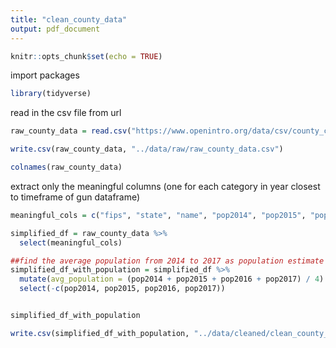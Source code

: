 ```yaml
---
title: "clean_county_data"
output: pdf_document
---
```


```r
knitr::opts_chunk$set(echo = TRUE)
```

import packages
```r
library(tidyverse)
```


read in the csv file from url
```r
raw_county_data = read.csv("https://www.openintro.org/data/csv/county_complete.csv")
```

```r
write.csv(raw_county_data, "../data/raw/raw_county_data.csv")
```

```r
colnames(raw_county_data)
```

extract only the meaningful columns (one for each category in year closest to timeframe of gun dataframe)
```r
meaningful_cols = c("fips", "state", "name", "pop2014", "pop2015", "pop2016", "pop2017", "age_under_5_2017", "age_over_65_2017", "median_age_2017", "white_2010", "black_2017", "no_move_in_one_plus_year_2010", "speak_english_only_2017", "hs_grad_2017", "bachelors_2017", "computer_2017", "homeownership_2010", "per_capita_income_2017", "poverty_2016", "employed_2015", "uninsured_2017")

simplified_df = raw_county_data %>%
  select(meaningful_cols)

##find the average population from 2014 to 2017 as population estimate
simplified_df_with_population = simplified_df %>%
  mutate(avg_population = (pop2014 + pop2015 + pop2016 + pop2017) / 4) %>%
  select(-c(pop2014, pop2015, pop2016, pop2017))


simplified_df_with_population
```

```r
write.csv(simplified_df_with_population, "../data/cleaned/clean_county_data.csv")
```